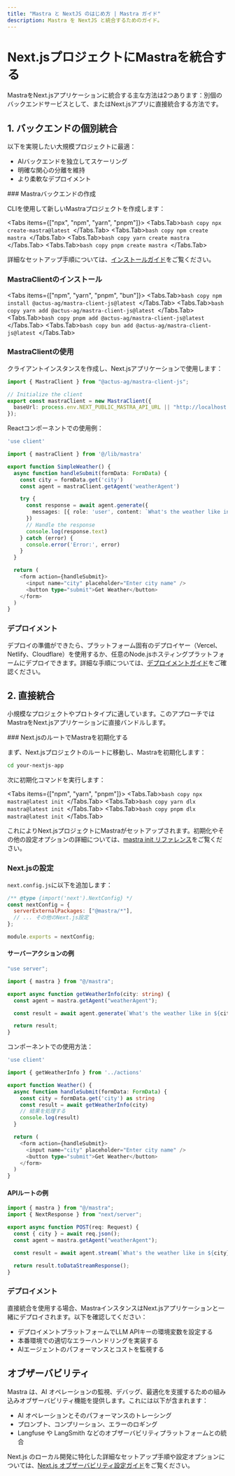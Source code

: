```yaml
---
title: "Mastra と NextJS のはじめ方 | Mastra ガイド"
description: Mastra を NextJS と統合するためのガイド。
---
```



# Next.jsプロジェクトにMastraを統合する

MastraをNext.jsアプリケーションに統合する主な方法は2つあります：別個のバックエンドサービスとして、またはNext.jsアプリに直接統合する方法です。

## 1. バックエンドの個別統合

以下を実現したい大規模プロジェクトに最適：

- AIバックエンドを独立してスケーリング
- 明確な関心の分離を維持
- より柔軟なデプロイメント

<Steps>
### Mastraバックエンドの作成

CLIを使用して新しいMastraプロジェクトを作成します：

<Tabs items={["npx", "npm", "yarn", "pnpm"]}>
  <Tabs.Tab>```bash copy npx create-mastra@latest ```</Tabs.Tab>
  <Tabs.Tab>```bash copy npm create mastra ```</Tabs.Tab>
  <Tabs.Tab>```bash copy yarn create mastra ```</Tabs.Tab>
  <Tabs.Tab>```bash copy pnpm create mastra ```</Tabs.Tab>
</Tabs>

詳細なセットアップ手順については、[インストールガイド](/docs/getting-started/installation)をご覧ください。

### MastraClientのインストール

<Tabs items={["npm", "yarn", "pnpm", "bun"]}>
  <Tabs.Tab>```bash copy npm install @actus-ag/mastra-client-js@latest ```</Tabs.Tab>
  <Tabs.Tab>```bash copy yarn add @actus-ag/mastra-client-js@latest ```</Tabs.Tab>
  <Tabs.Tab>```bash copy pnpm add @actus-ag/mastra-client-js@latest ```</Tabs.Tab>
  <Tabs.Tab>```bash copy bun add @actus-ag/mastra-client-js@latest ```</Tabs.Tab>
</Tabs>

### MastraClientの使用

クライアントインスタンスを作成し、Next.jsアプリケーションで使用します：

```typescript filename="lib/mastra.ts" copy
import { MastraClient } from "@actus-ag/mastra-client-js";

// Initialize the client
export const mastraClient = new MastraClient({
  baseUrl: process.env.NEXT_PUBLIC_MASTRA_API_URL || "http://localhost:4111",
});
```

Reactコンポーネントでの使用例：

```typescript filename="app/components/SimpleWeather.tsx" copy
'use client'

import { mastraClient } from '@/lib/mastra'

export function SimpleWeather() {
  async function handleSubmit(formData: FormData) {
    const city = formData.get('city')
    const agent = mastraClient.getAgent('weatherAgent')

    try {
      const response = await agent.generate({
        messages: [{ role: 'user', content: `What's the weather like in ${city}?` }],
      })
      // Handle the response
      console.log(response.text)
    } catch (error) {
      console.error('Error:', error)
    }
  }

  return (
    <form action={handleSubmit}>
      <input name="city" placeholder="Enter city name" />
      <button type="submit">Get Weather</button>
    </form>
  )
}
```

### デプロイメント

デプロイの準備ができたら、プラットフォーム固有のデプロイヤー（Vercel、Netlify、Cloudflare）を使用するか、任意のNode.jsホスティングプラットフォームにデプロイできます。詳細な手順については、[デプロイメントガイド](/docs/deployment/deployment)をご確認ください。

</Steps>

## 2. 直接統合

小規模なプロジェクトやプロトタイプに適しています。このアプローチではMastraをNext.jsアプリケーションに直接バンドルします。

<Steps>
### Next.jsのルートでMastraを初期化する

まず、Next.jsプロジェクトのルートに移動し、Mastraを初期化します：

```bash copy
cd your-nextjs-app
```

次に初期化コマンドを実行します：

<Tabs items={["npm", "yarn", "pnpm"]}>
  <Tabs.Tab>```bash copy npx mastra@latest init ```</Tabs.Tab>
  <Tabs.Tab>```bash copy yarn dlx mastra@latest init ```</Tabs.Tab>
  <Tabs.Tab>```bash copy pnpm dlx mastra@latest init ```</Tabs.Tab>
</Tabs>

これによりNext.jsプロジェクトにMastraがセットアップされます。初期化やその他の設定オプションの詳細については、[mastra init リファレンス](/reference/cli/init)をご覧ください。

### Next.jsの設定

`next.config.js`に以下を追加します：

```js filename="next.config.js" copy
/** @type {import('next').NextConfig} */
const nextConfig = {
  serverExternalPackages: ["@mastra/*"],
  // ... その他のNext.js設定
};

module.exports = nextConfig;
```

#### サーバーアクションの例

```typescript filename="app/actions.ts" copy
"use server";

import { mastra } from "@/mastra";

export async function getWeatherInfo(city: string) {
  const agent = mastra.getAgent("weatherAgent");

  const result = await agent.generate(`What's the weather like in ${city}?`);

  return result;
}
```

コンポーネントでの使用方法：

```typescript filename="app/components/Weather.tsx" copy
'use client'

import { getWeatherInfo } from '../actions'

export function Weather() {
  async function handleSubmit(formData: FormData) {
    const city = formData.get('city') as string
    const result = await getWeatherInfo(city)
    // 結果を処理する
    console.log(result)
  }

  return (
    <form action={handleSubmit}>
      <input name="city" placeholder="Enter city name" />
      <button type="submit">Get Weather</button>
    </form>
  )
}
```

#### APIルートの例

```typescript filename="app/api/chat/route.ts" copy
import { mastra } from "@/mastra";
import { NextResponse } from "next/server";

export async function POST(req: Request) {
  const { city } = await req.json();
  const agent = mastra.getAgent("weatherAgent");

  const result = await agent.stream(`What's the weather like in ${city}?`);

  return result.toDataStreamResponse();
}
```

### デプロイメント

直接統合を使用する場合、MastraインスタンスはNext.jsアプリケーションと一緒にデプロイされます。以下を確認してください：

- デプロイメントプラットフォームでLLM APIキーの環境変数を設定する
- 本番環境での適切なエラーハンドリングを実装する
- AIエージェントのパフォーマンスとコストを監視する

</Steps>

## オブザーバビリティ

Mastra は、AI オペレーションの監視、デバッグ、最適化を支援するための組み込みオブザーバビリティ機能を提供します。これには以下が含まれます：

- AI オペレーションとそのパフォーマンスのトレーシング
- プロンプト、コンプリーション、エラーのロギング
- Langfuse や LangSmith などのオブザーバビリティプラットフォームとの統合

Next.js のローカル開発に特化した詳細なセットアップ手順や設定オプションについては、[Next.js オブザーバビリティ設定ガイド](/docs/observability/nextjs-tracing)をご覧ください。
